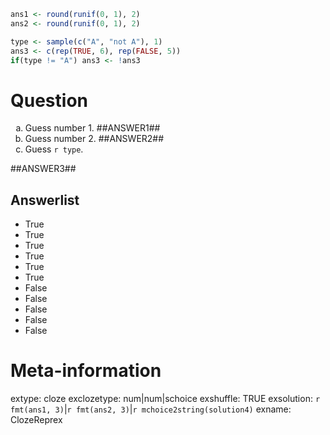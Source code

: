 ```r

ans1 <- round(runif(0, 1), 2)
ans2 <- round(runif(0, 1), 2)

type <- sample(c("A", "not A"), 1)
ans3 <- c(rep(TRUE, 6), rep(FALSE, 5))
if(type != "A") ans3 <- !ans3

```


Question
========
a. Guess number 1. ##ANSWER1##
b. Guess number 2. ##ANSWER2##
c. Guess `r type`.

##ANSWER3##

Answerlist
------------
* True 
* True
* True
* True
* True
* True
* False
* False
* False
* False
* False

Meta-information
================
extype: cloze
exclozetype: num|num|schoice
exshuffle: TRUE
exsolution: `r fmt(ans1, 3)`|`r fmt(ans2, 3)`|`r mchoice2string(solution4)`
exname: ClozeReprex